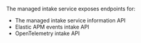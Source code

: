 

<div id="api"></div>

The managed intake service exposes endpoints for:

* <DocLink slug="/serverless/observability/apm-server-api" section="server-information-api">The managed intake service information API</DocLink>
* <DocLink slug="/serverless/observability/apm-server-api" section="events-intake-api">Elastic APM events intake API</DocLink>
* <DocLink slug="/serverless/observability/apm-server-api" section="opentelemetry-api">OpenTelemetry intake API</DocLink>

